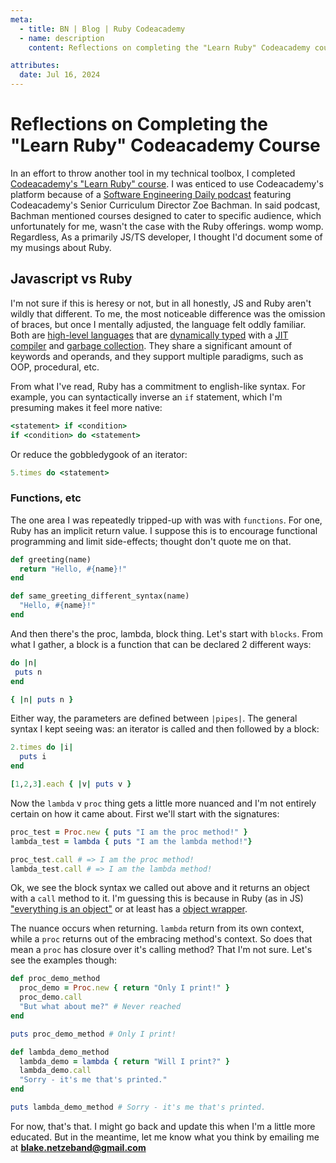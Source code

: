 ```yaml
---
meta:
  - title: BN | Blog | Ruby Codeacademy
  - name: description
    content: Reflections on completing the "Learn Ruby" Codeacademy course

attributes:
  date: Jul 16, 2024
---
```


# Reflections on Completing the "Learn Ruby" Codeacademy Course

In an effort to throw another tool in my technical toolbox, I completed
[Codeacademy's "Learn Ruby" course](https://www.codecademy.com/courses/learn-ruby).
I was enticed to use Codeacademy's platform because of a
[Software Engineering Daily podcast](https://softwareengineeringdaily.com/2024/06/18/16909/?utm_source=rss&utm_medium=rss&utm_campaign=16909)
featuring Codeacademy's Senior Curriculum Director Zoe Bachman. In said podcast,
Bachman mentioned courses designed to cater to specific audience, which
unfortunately for me, wasn't the case with the Ruby offerings. womp womp.
Regardless, As a primarily JS/TS developer, I thought I'd document some of my
musings about Ruby.

## Javascript vs Ruby

I'm not sure if this is heresy or not, but in all honestly, JS and Ruby aren't
wildly that different. To me, the most noticeable difference was the omission of
braces, but once I mentally adjusted, the language felt oddly familiar. Both are
[high-level languages](https://en.wikipedia.org/wiki/High-level_programming_language)
that are
[dynamically typed](https://developer.mozilla.org/en-US/docs/Glossary/Dynamic_typing)
with a
[JIT compiler](https://www.freecodecamp.org/news/just-in-time-compilation-explained/)
and
[garbage collection](<https://en.wikipedia.org/wiki/Garbage_collection_(computer_science)>).
They share a significant amount of keywords and operands, and they support
multiple paradigms, such as OOP, procedural, etc.

From what I've read, Ruby has a commitment to english-like syntax. For example,
you can syntactically inverse an `if` statement, which I'm presuming makes it
feel more native:

```rb
<statement> if <condition>
if <condition> do <statement>
```

Or reduce the gobbledygook of an iterator:

```rb
5.times do <statement>
```

### Functions, etc

The one area I was repeatedly tripped-up with was with `functions`. For one,
Ruby has an implicit return value. I suppose this is to encourage functional
programming and limit side-effects; thought don't quote me on that.

```rb
def greeting(name)
  return "Hello, #{name}!"
end

def same_greeting_different_syntax(name)
  "Hello, #{name}!"
end
```

And then there's the proc, lambda, block thing. Let's start with `blocks`. From
what I gather, a block is a function that can be declared 2 different ways:

```rb
do |n|
 puts n
end

{ |n| puts n }
```

Either way, the parameters are defined between `|pipes|`. The general syntax I
kept seeing was: an iterator is called and then followed by a block:

```rb
2.times do |i|
  puts i
end

[1,2,3].each { |v| puts v }
```

Now the `lambda` v `proc` thing gets a little more nuanced and I'm not entirely
certain on how it came about. First we'll start with the signatures:

```rb
proc_test = Proc.new { puts "I am the proc method!" }
lambda_test = lambda { puts "I am the lambda method!"}

proc_test.call # => I am the proc method!
lambda_test.call # => I am the lambda method!
```

Ok, we see the block syntax we called out above and it returns an object with a
`call` method to it. I'm guessing this is because in Ruby (as in JS)
["everything is an object"](https://ruby-doc.org/core-2.5.1/Object.html) or at
least has a
[object wrapper](https://stackoverflow.com/questions/9108925/how-is-almost-everything-in-javascript-an-object/9110389#9110389).

The nuance occurs when returning. `lambda` return from its own context, while a
`proc` returns out of the embracing method's context. So does that mean a `proc`
has closure over it's calling method? That I'm not sure. Let's see the examples
though:

```rb
def proc_demo_method
  proc_demo = Proc.new { return "Only I print!" }
  proc_demo.call
  "But what about me?" # Never reached
end

puts proc_demo_method # Only I print!

def lambda_demo_method
  lambda_demo = lambda { return "Will I print?" }
  lambda_demo.call
  "Sorry - it's me that's printed."
end

puts lambda_demo_method # Sorry - it's me that's printed.
```

For now, that's that. I might go back and update this when I'm a little more
educated. But in the meantime, let me know what you think by emailing me at
**blake.netzeband@gmail.com**
